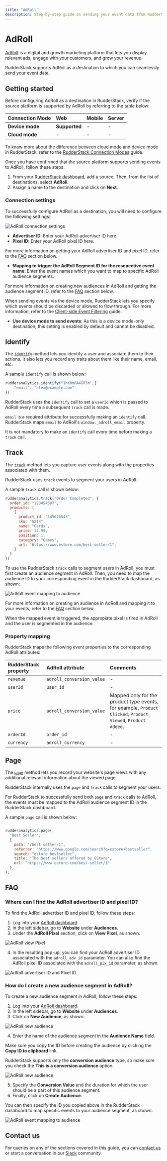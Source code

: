 ```yaml
---
title: "AdRoll"
description: Step-by-step guide on sending your event data from RudderStack to AdRoll.
---
```


# AdRoll

[AdRoll](https://www.adroll.com/) is a digital and growth marketing platform that lets you display relevant ads, engage with your customers, and grow your revenue.

RudderStack supports AdRoll as a destination to which you can seamlessly send your event data.

## Getting started

Before configuring AdRoll as a destination in RudderStack, verify if the source platform is supported by AdRoll by referring to the table below:

| **Connection Mode** | **Web** | **Mobile** | **Server** |
| :--- | :--- | :--- | :--- |
| **Device mode** | **Supported** | - | - |
| **Cloud mode** | -  | - | - |

<div class="infoBlock">
    
To know more about the difference between cloud mode and device mode in RudderStack, refer to the <a href="https://rudderstack.com/docs/rudderstack-cloud/rudderstack-connection-modes/">RudderStack Connection Modes</a> guide.
</div>

Once you have confirmed that the source platform supports sending events to AdRoll, follow these steps:

1. From your [RudderStack dashboard](https://app.rudderstack.com/), add a source. Then, from the list of destinations, select **AdRoll**.
2. Assign a name to the destination and click on **Next**.

### Connection settings

To successfully configure AdRoll as a destination, you will need to configure the following settings:

<img src="../../assets/event-stream-destinations/adroll-connection-settings.png" alt="AdRoll connection settings"/>

- **Advertiser ID**: Enter your AdRoll advertiser ID here. 
- **Pixel ID**: Enter your AdRoll pixel ID here.

<div class="infoBlock">

For more information on getting your AdRoll advertiser ID and pixel ID, refer to the <a href="#faq">FAQ</a> section below.
</div>


- **Mapping to trigger the AdRoll Segment ID for the resepective event name**: Enter the event names which you want to map to specific AdRoll audience segments. 

<div class="infoBlock">

For more information on creating new audiences in AdRoll and getting the audience segment ID, refer to the <a href="#faq">FAQ</a> section below.
</div>

<div class="infoBlock">

When sending events via the device mode, RudderStack lets you specify which events should be discarded or allowed to flow through. For more information, refer to the <a href="https://www.rudderstack.com/docs/stream-sources/rudderstack-sdk-integration-guides/event-filtering/"  target="_blank">Client-side Event Filtering</a> guide.
</div>

- **Use device mode to send events**: As this is a device mode-only destination, this setting is enabled by default and cannot be disabled.

## Identify 

The [`identify`](https://www.rudderstack.com/docs/rudderstack-api/api-specification/rudderstack-spec/identify/) method lets you identify a user and associate them to their actions. It also lets you record any traits about them like their name, email, etc.

A sample `identify` call is shown below:

```javascript
rudderanalytics.identify("1hKOmRA4GRlm",{
    "email": "alex@example.com"
})
```

RudderStack uses the `identify` call to set a `userId` which is passed to AdRoll every time a subsequent `track` call is made. 

<div class="infoBlock">

<code class="inline-code">email</code> is a required attribute for successfully making an <code class="inline-code">identify</code> call. RudderStack maps <code class="inline-code">email</code> to AdRoll's <code class="inline-code">window._adroll_email</code> property.
</div>

<div class="infoBlock">

It is not mandatory to make an <code class="inline-code">identify</code> call every time before making a <code class="inline-code">track</code> call.
</div>

## Track

The [`track`](https://www.rudderstack.com/docs/rudderstack-api/api-specification/rudderstack-spec/track/) method lets you capture user events along with the properties associated with them.

RudderStack uses `track` events to segment your users in AdRoll.

A sample `track` call is shown below:

```javascript
rudderanalytics.track("Order Completed", {
  order_id: "123454387",
  products: [
    {
      product_id: "345676543",
      sku: "G214",
      name: "Cards",
      price: 14.99,
      position: 1,
      category: "Games",
      url: "https://www.estore.com/best-seller/1",
    }
  ]
})
```

To use the RudderStack `track` calls to segment users in AdRoll, you must first create an audience segment in AdRoll. Then, you need to map the audience ID to your corresponding event in the RudderStack dashboard, as shown:

<img src="../../assets/event-stream-destinations/adroll-event-mapping.png" alt="AdRoll event mapping to audience"/>

<div class="infoBlock">

For more information on creating an audience in AdRoll and mapping it to your events, refer to the <a href="#faq">FAQ</a> section below.
</div>

When the mapped event is triggered, the appropiate pixel is fired in AdRoll and the user is segmented in the audience.

### Property mapping

RudderStack maps the following event properties to the corresponding AdRoll attributes:

| RudderStack property | AdRoll attribute | Comments |
| :-----| :------| :-------|
| `revenue` | `adroll_conversion_value` | - |
| `userId` | `user_id` | - |
| `price` | `adroll_conversion_value` | Mapped only for the product type events, for example, `Product Clicked`, `Product Viewed`, `Product Added`. |
| `orderId` | `order_id` | - |
| `currency` | `adroll_currency` | - |

## Page

The [`page`](https://www.rudderstack.com/docs/rudderstack-api/api-specification/rudderstack-spec/page/) method lets you record your website's page views with any additional relevant information about the viewed page.

RudderStack internally uses the `page` and `track` calls to segment your users.

<div class="warningBlock">

For RudderStack to successfully send both <code class="inline-code">page</code> and <code class="inline-code">track</code> calls to AdRoll, the events must be mapped to the AdRoll audience segment ID in the RudderStack dashboard. 
</div>

A sample `page` call is shown below:

```javascript

rudderanalytics.page(
  "Best Seller",
  {
    path: "/best-seller/1",
    referrer: "https://www.google.com/search?q=estore+bestseller",
    search: "estore bestseller",
    title: "The best sellers offered by EStore",
    url: "https://www.estore.com/best-seller/1"
  },
);
```

## FAQ

### Where can I find the AdRoll advertiser ID and pixel ID?

To find the AdRoll advertiser ID and pixel ID, follow these steps:

1. Log into your [AdRoll dashboard](https://app.adroll.com/).
2. In the left sidebar, go to **Website** under **Audiences**.
3. Under the **AdRoll Pixel** section, click on **View Pixel**, as shown:

<img src="../../assets/event-stream-destinations/adroll-pixel.png" alt="AdRoll view Pixel"/>

4. In the resulting pop-up, you can find your AdRoll advertiser ID associated with the `adroll_adv_id` parameter. You can also find the AdRoll pixel ID associated with the `adroll_pix_id` parameter, as shown:

<img src="../../assets/event-stream-destinations/adroll-details.png" alt="AdRoll advertiser ID and Pixel ID"/>

### How do I create a new audience segment in AdRoll?

To create a new audience segment in AdRoll, follow these steps:

1. Log into your [AdRoll dashboard](https://app.adroll.com/).
2. In the left sidebar, go to **Website** under **Audiences**.
3. Click on **New Audience**, as shown:

<img src="../../assets/event-stream-destinations/adroll-new-audience.png" alt="AdRoll new audience"/>

4. Enter the name of the audience segment in the **Audience Name** field.

<div class="infoBlock">

Make sure you copy the ID before creating the audience by clicking the <strong>Copy ID to clipboard</strong> link.
</div>

<div class="warningBlock">

RudderStack supports only the <strong>conversion audience</strong> type, so make sure you check the <strong>This is a conversion audience</strong> option.
</div>

<img src="../../assets/event-stream-destinations/adroll-new-audience-settings.png" alt="AdRoll new audience"/>

5. Specify the **Conversion Value** and the duration for which the user should be a part of this audience segment.
6. Finally, click on **Create Audience**.

You can then specify the ID you copied above in the RudderStack dashboard to map specific events to your audience segment, as shown:

<img src="../../assets/event-stream-destinations/adroll-event-mapping.png" alt="AdRoll event mapping to audience"/>

## Contact us

For queries on any of the sections covered in this guide, you can [contact us](mailto:%20docs@rudderstack.com) or start a conversation in our [Slack](https://rudderstack.com/join-rudderstack-slack-community) community.
